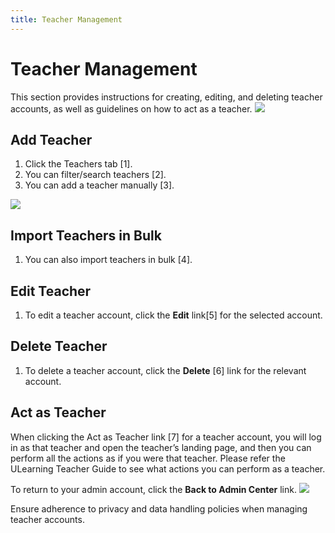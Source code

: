 ```yaml
---
title: Teacher Management
---
```



# Teacher Management

This section provides instructions for creating, editing, and deleting teacher accounts, as well as guidelines on how to act as a teacher.
![](/img/ulearning/admin/teacher01.png)
## Add Teacher
1. Click the Teachers tab [1].
2. You can filter/search teachers [2].
3. You can add a teacher manually [3].

![](/img/ulearning/admin/teacher02.png)
## Import Teachers in Bulk
1. You can also import teachers in bulk [4]. 

## Edit Teacher
1. To edit a teacher account, click the **Edit** link[5] for the selected account. 

## Delete Teacher
1. To delete a teacher account, click the **Delete** [6] link for the relevant account.

## Act as Teacher

When clicking the Act as Teacher link [7] for a teacher account, you will log in as that teacher and open the teacher’s landing page, and then you can perform all the actions as if you were that teacher. Please refer the ULearning Teacher Guide to see what actions you can perform as a teacher.

To return to your admin account, click the **Back to Admin Center** link.
![](/img/ulearning/admin/teacher03.png)

<Callout type="info" emoji="ℹ️"> 
    Ensure adherence to privacy and data handling policies when managing teacher accounts.
</Callout>

